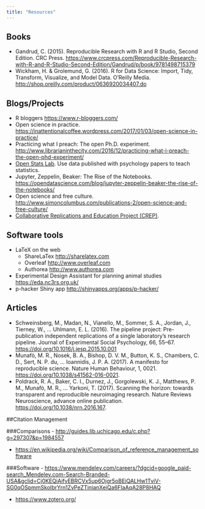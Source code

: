 ---
title: "Resources"
---

## Books

- Gandrud, C. (2015). Reproducible Research with R and R Studio, Second Edition. CRC Press. <https://www.crcpress.com/Reproducible-Research-with-R-and-R-Studio-Second-Edition/Gandrud/p/book/9781498715379>
- Wickham, H. & Grolemund, G. (2016). R for Data Science: Import, Tidy, Transform, Visualize, and Model Data. O'Reilly Media. <http://shop.oreilly.com/product/0636920034407.do>

## Blogs/Projects

- R bloggers <https://www.r-bloggers.com/>
- Open science in practice. <https://inattentionalcoffee.wordpress.com/2017/01/03/open-science-in-practice/>
- Practicing what I preach: The open Ph.D. experiment. <http://www.librarianinthecity.com/2016/12/practicing-what-i-preach-the-open-phd-experiment/>
- [Open Stats Lab](https://sites.trinity.edu/osl). Use data published with psychology papers to teach statistics.
- Jupyter, Zeppelin, Beaker: The Rise of the Notebooks. <https://opendatascience.com/blog/jupyter-zeppelin-beaker-the-rise-of-the-notebooks/>
- Open science and free culture. <http://www.simoncolumbus.com/publications-2/open-science-and-free-culture/>
- [Collaborative Replications and Education Project (CREP)](https://osf.io/wfc6u/).

## Software tools

- LaTeX on the web
    - ShareLaTex <http://sharelatex.com>
    - Overleaf <http://www.overleaf.com>
    - Authorea <http://www.authorea.com>
- Experimental Design Assistant for planning animal studies <https://eda.nc3rs.org.uk/>
- p-hacker Shiny app <http://shinyapps.org/apps/p-hacker/>

## Articles

- Schweinsberg, M., Madan, N., Vianello, M., Sommer, S. A., Jordan, J., Tierney, W., … Uhlmann, E. L. (2016). The pipeline project: Pre-publication independent replications of a single laboratory’s research pipeline. Journal of Experimental Social Psychology, 66, 55–67. <https://doi.org/10.1016/j.jesp.2015.10.001>
- Munafò, M. R., Nosek, B. A., Bishop, D. V. M., Button, K. S., Chambers, C. D., Sert, N. P. du, … Ioannidis, J. P. A. (2017). A manifesto for reproducible science. Nature Human Behaviour, 1, 0021. <https://doi.org/10.1038/s41562-016-0021>.
- Poldrack, R. A., Baker, C. I., Durnez, J., Gorgolewski, K. J., Matthews, P. M., Munafò, M. R., … Yarkoni, T. (2017). Scanning the horizon: towards transparent and reproducible neuroimaging research. Nature Reviews Neuroscience, advance online publication. <https://doi.org/10.1038/nrn.2016.167>.


##Citation Management 

###Comparisons
- <http://guides.lib.uchicago.edu/c.php?g=297307&p=1984557>

- <https://en.wikipedia.org/wiki/Comparison_of_reference_management_software>

###Software
- <https://www.mendeley.com/careers/?dgcid=google_paid-search_Mendeley.com-Search-Branded-USA&gclid=Cj0KEQiAifvEBRCVx5up6Ojgr5oBEiQALHw1TviV-SG0qOSpmmSkoIbrYrn1ZvPeZTinianXeiQa6FIaAqA28P8HAQ>

- <https://www.zotero.org/>